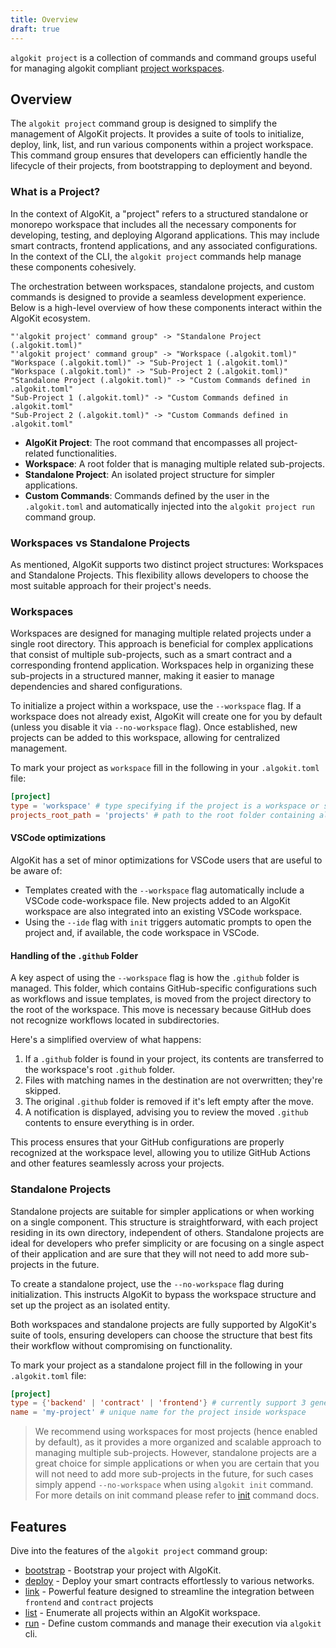 ```yaml
---
title: Overview
draft: true
---
```


`algokit project` is a collection of commands and command groups useful for managing algokit compliant [project workspaces](./init.mdx#workspaces).

## Overview

The `algokit project` command group is designed to simplify the management of AlgoKit projects. It provides a suite of tools to initialize, deploy, link, list, and run various components within a project workspace. This command group ensures that developers can efficiently handle the lifecycle of their projects, from bootstrapping to deployment and beyond.

### What is a Project?

In the context of AlgoKit, a "project" refers to a structured standalone or monorepo workspace that includes all the necessary components for developing, testing, and deploying Algorand applications. This may include smart contracts, frontend applications, and any associated configurations. In the context of the CLI, the `algokit project` commands help manage these components cohesively.

The orchestration between workspaces, standalone projects, and custom commands is designed to provide a seamless development experience. Below is a high-level overview of how these components interact within the AlgoKit ecosystem.

```d2
"'algokit project' command group" -> "Standalone Project (.algokit.toml)"
"'algokit project' command group" -> "Workspace (.algokit.toml)"
"Workspace (.algokit.toml)" -> "Sub-Project 1 (.algokit.toml)"
"Workspace (.algokit.toml)" -> "Sub-Project 2 (.algokit.toml)"
"Standalone Project (.algokit.toml)" -> "Custom Commands defined in .algokit.toml"
"Sub-Project 1 (.algokit.toml)" -> "Custom Commands defined in .algokit.toml"
"Sub-Project 2 (.algokit.toml)" -> "Custom Commands defined in .algokit.toml"
```

- **AlgoKit Project**: The root command that encompasses all project-related functionalities.
- **Workspace**: A root folder that is managing multiple related sub-projects.
- **Standalone Project**: An isolated project structure for simpler applications.
- **Custom Commands**: Commands defined by the user in the `.algokit.toml` and automatically injected into the `algokit project run` command group.

### Workspaces vs Standalone Projects

As mentioned, AlgoKit supports two distinct project structures: Workspaces and Standalone Projects. This flexibility allows developers to choose the most suitable approach for their project's needs.

### Workspaces

Workspaces are designed for managing multiple related projects under a single root directory. This approach is beneficial for complex applications that consist of multiple sub-projects, such as a smart contract and a corresponding frontend application. Workspaces help in organizing these sub-projects in a structured manner, making it easier to manage dependencies and shared configurations.

To initialize a project within a workspace, use the `--workspace` flag. If a workspace does not already exist, AlgoKit will create one for you by default (unless you disable it via `--no-workspace` flag). Once established, new projects can be added to this workspace, allowing for centralized management.

To mark your project as `workspace` fill in the following in your `.algokit.toml` file:

```toml
[project]
type = 'workspace' # type specifying if the project is a workspace or standalone
projects_root_path = 'projects' # path to the root folder containing all sub-projects in the workspace
```

#### VSCode optimizations

AlgoKit has a set of minor optimizations for VSCode users that are useful to be aware of:

- Templates created with the `--workspace` flag automatically include a VSCode code-workspace file. New projects added to an AlgoKit workspace are also integrated into an existing VSCode workspace.
- Using the `--ide` flag with `init` triggers automatic prompts to open the project and, if available, the code workspace in VSCode.

#### Handling of the `.github` Folder

A key aspect of using the `--workspace` flag is how the `.github` folder is managed. This folder, which contains GitHub-specific configurations such as workflows and issue templates, is moved from the project directory to the root of the workspace. This move is necessary because GitHub does not recognize workflows located in subdirectories.

Here's a simplified overview of what happens:

1. If a `.github` folder is found in your project, its contents are transferred to the workspace's root `.github` folder.
2. Files with matching names in the destination are not overwritten; they're skipped.
3. The original `.github` folder is removed if it's left empty after the move.
4. A notification is displayed, advising you to review the moved `.github` contents to ensure everything is in order.

This process ensures that your GitHub configurations are properly recognized at the workspace level, allowing you to utilize GitHub Actions and other features seamlessly across your projects.

### Standalone Projects

Standalone projects are suitable for simpler applications or when working on a single component. This structure is straightforward, with each project residing in its own directory, independent of others. Standalone projects are ideal for developers who prefer simplicity or are focusing on a single aspect of their application and are sure that they will not need to add more sub-projects in the future.

To create a standalone project, use the `--no-workspace` flag during initialization. This instructs AlgoKit to bypass the workspace structure and set up the project as an isolated entity.

Both workspaces and standalone projects are fully supported by AlgoKit's suite of tools, ensuring developers can choose the structure that best fits their workflow without compromising on functionality.

To mark your project as a standalone project fill in the following in your `.algokit.toml` file:

```toml
[project]
type = {'backend' | 'contract' | 'frontend'} # currently support 3 generic categories for standalone projects
name = 'my-project' # unique name for the project inside workspace
```

> We recommend using workspaces for most projects (hence enabled by default), as it provides a more organized and scalable approach to managing multiple sub-projects. However, standalone projects are a great choice for simple applications or when you are certain that you will not need to add more sub-projects in the future, for such cases simply append `--no-workspace` when using `algokit init` command. For more details on init command please refer to [init](./init.mdx) command docs.

## Features

Dive into the features of the `algokit project` command group:

- [bootstrap](./project/bootstrap.mdx) - Bootstrap your project with AlgoKit.
- [deploy](./project/deploy.mdx) - Deploy your smart contracts effortlessly to various networks.
- [link](./project/link.mdx) - Powerful feature designed to streamline the integration between `frontend` and `contract` projects
- [list](./project/list.mdx) - Enumerate all projects within an AlgoKit workspace.
- [run](./project/run.mdx) - Define custom commands and manage their execution via `algokit` cli.
